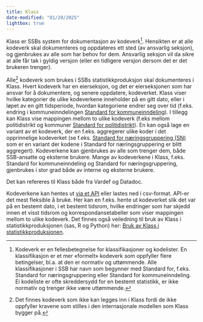```yaml
---
title: Klass
date-modified: "01/20/2025"
lightbox: true
---
```


Klass er SSBs system for dokumentasjon av kodeverk^[Kodeverk er en fellesbetegnelse for klassifikasjoner og kodelister. En klassifikasjon er et mer «formelt» kodeverk som oppfyller flere betingelser, bl.a. at den er normativ og uttømmende. Alle klassifikasjoner i SSB har navn som begynner med Standard for, f.eks. Standard for næringsgruppering eller Standard for kommuneinndeling. Ei kodeliste er ofte skreddersydd for en bestemt statistikk, er ikke normativ og trenger ikke være uttømmende.]. Hensikten er at alle kodeverk skal dokumenteres og oppdateres ett sted (av ansvarlig seksjon), og gjenbrukes av alle som har behov for dem. Ansvarlig seksjon vil da sikre at alle får tak i gyldig versjon (eller en tidligere versjon dersom det er det brukeren trenger).

Alle^[Det finnes kodeverk som ikke kan legges inn i Klass fordi de ikke oppfyller kravene som stilles i den internasjonale modellen som Klass bygger på.] kodeverk som brukes i SSBs statistikkproduksjon skal dokumenteres i Klass. Hvert kodeverk har en eierseksjon, og det er eierseksjonen som har ansvar for å dokumentere, og senere oppdatere, kodeverket. Klass viser hvilke kategorier de ulike kodeverkene inneholder på en gitt dato, eller i løpet av en gitt tidsperiode, hvordan kategoriene endrer seg over tid (f.eks. endring i kommuneinndelingen [Standard for kommuneinndeling](https://www.ssb.no/klass/klassifikasjoner/131/endringer)). I tillegg kan Klass vise mappingen mellom to ulike kodeverk (f.eks mellom politidistrikt og kommuner [Standard for politidistrikt](https://www.ssb.no/klass/klassifikasjoner/109/korrespondanser/1783)). En kan også lage en variant av et kodeverk, der en f.eks. aggregerer ulike koder i det opprinnelige kodeverket (se f.eks. [Standard for næringsgruppering (SN)](https://www.ssb.no/klass/klassifikasjoner/6/varianter/1121) som er en variant der kodene i Standard for næringsgruppering er blitt aggregert). Kodeverkene kan gjenbrukes av alle som trenger dem, både SSB-ansatte og eksterne brukere. Mange av kodeverkene i Klass, f.eks. Standard for kommuneinndeling og Standard for næringsgruppering, gjenbrukes i stor grad både av interne og eksterne brukere.

Det kan refereres til Klass både fra Vardef og Datadoc.

Kodeverkene kan hentes ut [via et API](https://data.ssb.no/api/klass/v1/api-guide.html) eller lastes ned i csv-format. API-er det mest fleksible å bruke. Her kan en f.eks. hente ut kodeverket slik det var på en bestemt dato, i et bestemt tidsrom, hvilke endringer som har skjedd innen et visst tidsrom og korrespondansetabeller som viser mappingen mellom to ulike kodeverk.  Det finnes også veiledning til bruk av Klass i statistikkproduksjonen (sas, R og Python) her: [Bruk av Klass i statistikkproduksjonen](https://ssbno.sharepoint.com/sites/Avdelingerutvalgograd/SitePages/Oversikt-over-m%C3%A5ter-%C3%A5-tilpasse-Klass-til-produksjon.aspx).
